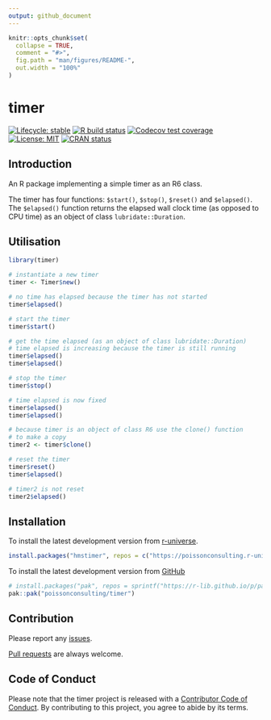```yaml
---
output: github_document
---
```


<!-- README.md is generated from README.Rmd. Please edit that file -->

```r
knitr::opts_chunk$set(
  collapse = TRUE,
  comment = "#>",
  fig.path = "man/figures/README-",
  out.width = "100%"
)
```

# timer

<!-- badges: start -->
[![Lifecycle: stable](https://img.shields.io/badge/lifecycle-stable-brightgreen.svg)](https://lifecycle.r-lib.org/articles/stages.html#stable)
[![R build status](https://github.com/poissonconsulting/timer/workflows/R-CMD-check/badge.svg)](https://github.com/poissonconsulting/timer/actions)
[![Codecov test coverage](https://codecov.io/gh/poissonconsulting/timer/graph/badge.svg)](https://app.codecov.io/gh/poissonconsulting/timer)
[![License: MIT](https://img.shields.io/badge/License-MIT-green.svg)](https://opensource.org/license/mit)
[![CRAN status](https://www.r-pkg.org/badges/version/timer)](https://cran.r-project.org/package=timer)
<!-- badges: end -->

## Introduction

An R package implementing a simple timer as an R6 class.

The timer has four functions: `$start()`, `$stop()`, `$reset()` and `$elapsed()`.
The `$elapsed()` function returns the elapsed wall clock time (as opposed to CPU time)
as an object of class `lubridate::Duration`.

## Utilisation

```r
library(timer)

# instantiate a new timer
timer <- Timer$new()

# no time has elapsed because the timer has not started
timer$elapsed()

# start the timer
timer$start()

# get the time elapsed (as an object of class lubridate::Duration)
# time elapsed is increasing because the timer is still running
timer$elapsed()
timer$elapsed()

# stop the timer
timer$stop()

# time elapsed is now fixed
timer$elapsed()
timer$elapsed()

# because timer is an object of class R6 use the clone() function
# to make a copy
timer2 <- timer$clone()

# reset the timer
timer$reset()
timer$elapsed()

# timer2 is not reset
timer2$elapsed()
```

## Installation

To install the latest development version from [r-universe](https://poissonconsulting.r-universe.dev/timer).
```r
install.packages("hmstimer", repos = c("https://poissonconsulting.r-universe.dev", "https://cloud.r-project.org"))
```

To install the latest development version from [GitHub](https://github.com/poissonconsulting/timer)
```r
# install.packages("pak", repos = sprintf("https://r-lib.github.io/p/pak/stable/%s/%s/%s", .Platform$pkgType, R.Version()$os, R.Version()$arch))
pak::pak("poissonconsulting/timer")
```

## Contribution

Please report any [issues](https://github.com/poissonconsulting/timer/issues).

[Pull requests](https://github.com/poissonconsulting/timer/pulls) are always welcome.

## Code of Conduct

Please note that the timer project is released with a [Contributor Code of Conduct](https://contributor-covenant.org/version/2/0/CODE_OF_CONDUCT.html). 
By contributing to this project, you agree to abide by its terms.
